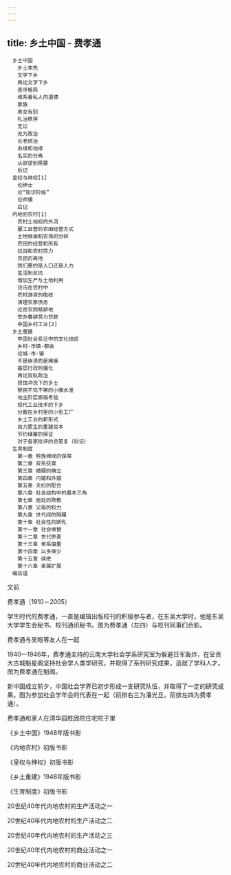 ```yaml
---
---
---
```

title: 乡土中国 - 费孝通
---


```
　乡土中国
　　乡土本色
　　文字下乡
　　再论文字下乡
　　差序格局
　　维系着私人的道德
　　家族
　　男女有别
　　礼治秩序
　　无讼
　　无为政治
　　长老统治
　　血缘和地缘
　　名实的分离
　　从欲望到需要
　　后记
　皇权与绅权[1]
　　论绅士
　　论“知识阶级”
　　论师儒
　　后记
　内地的农村[1]
　　农村土地权的外流
　　雇工自营的农田经营方式
　　土地继承和农场的分碎
　　农田的经营和所有
　　抗战和农村劳力
　　农民的离地
　　我们要的是人口还是人力
　　生活到反抗
　　增加生产与土地利用
　　货币在农村中
　　农村游资的吸收
　　清理农家债务
　　论贫农购赎耕地
　　举办春耕劳力贷款
　　中国乡村工业[2]
　乡土重建
　　中国社会变迁中的文化结症
　　乡村·市镇·都会
　　论城·市·镇
　　不是崩溃而是瘫痪
　　基层行政的僵化
　　再论双轨政治
　　损蚀冲洗下的乡土
　　黎民不饥不寒的小康水准
　　地主阶层面临考验
　　现代工业技术的下乡
　　分散在乡村里的小型工厂
　　乡土工业的新形式
　　自力更生的重建资本
　　节约储蓄的保证
　　对于各家批评的总答复（后记）
　生育制度
　　第一章 种族绵续的保障
　　第二章 双系抚育
　　第三章 婚姻的确立
　　第四章 内婚和外婚
　　第五章 夫妇的配合
　　第六章 社会结构中的基本三角
　　第七章 居处的聚散
　　第八章 父母的权力
　　第九章 世代间的隔膜
　　第十章 社会性的断乳
　　第十一章 社会继替
　　第十二章 世代参差
　　第十三章 单系偏重
　　第十四章 以多继少
　　第十五章 续绝
　　第十六章 亲属扩展
　编后语
```




文前





费孝通（1910－2005）





学生时代的费孝通，一直是编辑出版校刊的积极参与者，在东吴大学时，他是东吴大学学生会秘书、校刊通讯秘书。图为费孝通（左四）与校刊同事们合影。





费孝通与吴晗等友人在一起





1940—1946年，费孝通主持的云南大学社会学系研究室为躲避日军轰炸，在呈贡大古城魁星阁坚持社会学人类学研究，并取得了系列研究成果，造就了学科人才。图为费孝通在魁阁。





新中国成立前夕，中国社会学界已初步形成一支研究队伍，并取得了一定的研究成果。图为参加社会学年会的代表在一起（前排右三为潘光旦，前排左四为费孝通）。





费孝通和家人在清华园胜因院住宅院子里





《乡土中国》1948年版书影





《内地农村》初版书影





《皇权与绅权》初版书影





《乡土重建》1948年版书影





《生育制度》初版书影





20世纪40年代内地农村的生产活动之一





20世纪40年代内地农村的生产活动之二





20世纪40年代内地农村的生产活动之三





20世纪40年代内地农村的商业活动之一





20世纪40年代内地农村的商业活动之二